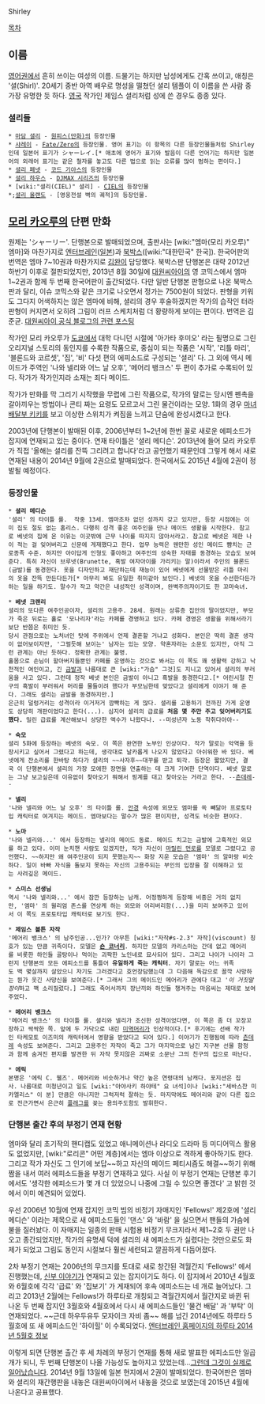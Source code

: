 Shirley

[[목차]]

== 이름 ==
[[영어]]권에서 흔히 쓰이는 여성의 이름. 드물기는 하지만 남성에게도 간혹 쓰이고, 애칭은 '셜(Shirl)'. 20세기 중반 아역 배우로 명성을 떨쳤던 셜리 템플이 이 이름을 쓴 사람 중 가장 유명한 듯 하다. [[영국]] 작가인 제임스 셜리처럼 성에 쓴 경우도 종종 있다.

=== 셜리들 ===
 * [[마담 셜리]] - [[원피스(만화)]]의 등장인물
 * [[샤레이]] - [[Fate/Zero]]의 등장인물. 영어 표기는 이 항목의 다른 등장인물들처럼 Shirley인데 일본어 표기가 シャーレイ.[* 애초에 영어가 표기와 발음이 다른 언어기는 하지만 일본어의 외래어 표기는 같은 철자를 놓고도 다른 법으로 읽는 오류를 많이 범하는 편이다.]
 * [[셜리 페넷]] - [[코드 기아스]]의 등장인물
 * [[셜리 하우스]] - [[DJMAX 시리즈]]의 등장인물
 * [wiki:"셜리(CIEL)" 셜리] - [[CIEL]]의 등장인물
 *;[[셜리 올랜도]] - [영웅전설 벽의 궤적]의 등장인물.
== [[모리 카오루]]의 단편 만화 ==
원제는 'シャーリー'. 단행본으로 발매되었으며, 출판사는 [wiki:"엠마(모리 카오루)" 엠마]와 마찬가지로 [[엔터브레인]]([[일본]])과 [[북박스]]([wiki:"대한민국" 한국]). 한국어판의 번역은 엠마 7~10권과 마찬가지로 [[김완]]이 담당했다. 북박스판 단행본은 대략 2012년 하반기 이후로 절판되었지만, 2013년 8월 30일에 [[대원씨아이]]의 영 코믹스에서 엠마 1~2권과 함께 두 번째 한국어판이 출간되었다. 다만 일반 단행본 판형으로 나온 북박스판과 달리, 이슈 코믹스와 같은 크기로 나오면서 정가는 7500원이 되었다. 판형을 키워도 그다지 어색하지는 않은 엠마에 비해, 셜리의 경우 후술하겠지만 작가의 습작인 터라 판형이 커지면서 오히려 그림이 러프 스케치처럼 더 황량하게 보이는 편이다. 번역은 김준균. [http://daiwon_ci.blog.me/90178151844 대원씨아이 공식 블로그의 관련 포스팅]

작가인 모리 카오루가 [[도쿄]]에서 대학 다니던 시절에 '아가타 후미오' 라는 필명으로 그린 오리지널 스토리의 동인지를 수록한 작품으로, 중심이 되는 작품은 '시작', '리틀 마리', '블론드와 코르셋', '집', '비' 다섯 편의 에피소드로 구성되는 '셜리' 다. 그 외에 역시 메이드가 주역인 '나와 넬리와 어느 날 오후', '메어리 뱅크스' 두 편이 추가로 수록되어 있다. 작가가 작가인지라 소재는 죄다 메이드.

작가가 만화를 막 그리기 시작했을 무렵에 그린 작품으로, 작가의 말로는 당시엔 펜촉을 갈아끼우는 방법이나 콘티 짜는 요령도 모르고서 그린 물건이라는 모양. 1화의 경우 [[마녀 배달부 키키]]를 보고 이상한 스위치가 켜짐을 느끼고 단숨에 완성시켰다고 한다. 

2003년에 단행본이 발매된 이후, 2006년부터 1~2년에 한번 꼴로 새로운 에피소드가 잡지에 연재되고 있는 중이다. 연재 타이틀은 '셜리 메디슨'. 2013년에 들어 모리 카오루가 직접 '올해는 셜리를 잔뜩 그리려고 합니다'라고 공언했기 때문인데 그렇게 해서 새로 연재된 내용이 2014년 9월에 2권으로 발매되었다. 한국에서도 2015년 4월에 2권이 정발될 예정이다.
 
=== 등장인물 ===
 * '''셜리 메디슨'''
 '셜리' 의 타이틀 롤.  작중 13세. 엠마조차 없던 성까지 갖고 있지만, 등장 시점에는 이미 집도 절도 없는 홈리스. 다행히 성격 좋은 여주인을 만나 메이드 생활을 시작한다. 참고로 베넷의 집에 온 이유는 이곳밖에 근무 나이를 따지지 않아서라고. 참고로 베넷은 제한 나이 적는 걸 잊어버리고 신문에 게재했다고 한다. 업무 능력은 웬만한 성인 메이드 뺨치는 근로종족 수준. 하지만 아이답게 인형도 좋아하고 여주인의 성숙한 자태를 동경하는 모습도 보여준다. 특히 자신이 브루넷(Brunette, 흑발 여자아이를 가리키는 말)이라서 주인의 블론드(금발)를 동경한다. 옷을 디자인하고 재단하는데 재능이 있어 베넷에게 선물받은 리틀 마리의 옷을 잔뜩 만든다든가[* 아무리 봐도 유일한 취미같아 보인다.] 베넷의 옷을 수선한다든가하는 일을 하기도. 말수가 작고 약간은 내성적인 성격이며, 완벽주의자이기도 한 꼬마숙녀.

 * '''베넷 크랜리'''
 셜리의 또다른 여주인공이자, 셜리의 고용주. 28세. 원래는 상류층 집안의 딸이었지만, 부모가 죽은 뒤로는 홀로 '모나리자'라는 카페를 경영하고 있다. 카페 경영은 생활을 위해서라기보단 반쯤은 취미인 듯. 
 당시 관점으로는 노처녀인 탓에 주위에서 언제 결혼할 거냐고 성화다. 본인은 딱히 결혼 생각이 없어보이지만, '그럴듯해 보이는' 남자는 있는 모양. 약혼자라는 소문도 있지만, 아직 그런 관계는 아닌 듯하다. 정확한 관계는 불명.
 홀몸으로 손님이 할아버지들뿐인 카페를 운영하는 것으로 봐서는 이 쪽도 꽤 생활력 강하고 낙천적인 여인이고, 긴 [[금발]]과 나름대로 큰 [wiki:"가슴" 그것]도 지니고 있어서 셜리의 부러움을 사고 있다. 그런데 정작 베넷 본인은 금발이 아니고 흑발을 동경한다고.[* 어린시절 친구의 흑발이 부러워서 머리를 물들이려 했다가 부모님한테 맞았다고 셜리에게 이야기 해 준다. 그래도 셜리는 금발을 동경하지만.]
 은근히 덜렁거리는 성격이라 이거저거 깜빡하는 게 많다. 셜리를 고용하기 전까진 가게 운영도 상당히 개판이었다고 한다(...). 심지어 셜리의 급료를 '''처음 몇 주만 주고 잊어버리기도 했다.''' 밀린 급료를 계산해보니 상당한 액수가 나왔다나. --미성년자 노동 착취다아아--

 * '''숙모'''
 셜리 5화에 등장하는 베넷의 숙모. 이 쪽은 완연한 노부인 인상이다. 작가 말로는 악역을 등장시키고 싶어서 그렸다고 하는데, 생각대로 날카롭게 나오지 않았다고 아쉬워한 바 있다. 베넷에게 잔소리를 한바탕 하다가 셜리의 ~~사자후~~대꾸를 받고 퇴각. 등장은 짧았지만, 결국 이 단행본에서 셜리의 가장 모에한 장면을 연출하는 데 크게 기여한 단역이다. 베넷 말로는 그냥 보고싶은데 이유없이 찾아오기 뭐해서 핑계를 대고 찾아오는 거라고 한다. --[[츤데레]]--

 * '''넬리'''
 '나와 넬리와 어느 날 오후' 의 타이틀 롤. [[안경]] 속성에 외모도 엠마를 쏙 빼닮아 프로토타입 캐릭터로 여겨지는 메이드. 엠마보다는 말수가 많은 편이지만, 성격도 비슷한 편이다.

 * '''노마'''
 '나와 넬리와...' 에서 등장하는 넬리의 메이드 동료. 메이드 치고는 금발에 고혹적인 외모를 하고 있다. 이미 눈치챈 사람도 있겠지만, 작가 자신이 [[마릴린 먼로]]를 모델로 그렸다고 공언했다. ~~하지만 왜 여주인공이 되지 못했는지~~ 화장 지운 모습은 '엠마' 의 알마랑 비슷하다. 일이 바빠 자식을 돌보지 못하는 자신의 고용주되는 부인의 입장을 잘 이해하고 있는 사려깊은 메이드.

 * '''스미스 선생님'''
 역시 '나와 넬리와...' 에서 잠깐 등장하는 남캐. 어정쩡하게 등장해 비중은 거의 없지만, '엠마' 의 윌리엄 존스를 연상케 하는 외모와 어리버리함(...)을 미리 보여주고 있어서 이 쪽도 프로토타입 캐릭터로 보기도 한다.

 * '''제임스 볼튼 자작'''
 '메어리 뱅크스' 의 남주인공...인가? 아무튼 [wiki:"자작#s-2.3" 자작](viscount) 칭호가 있는 만큼 귀족이다. 모델은 '''[[숀 코너리]]'''. 하지만 모델의 카리스마는 간데 없고 메어리를 비롯한 하인들 골탕이나 먹이는 괴팍한 노인네로 묘사되어 있다. 그리고 나이가 나이라 그런지 단행본의 모든 에피소드를 통틀어 '''유일하게 죽는 캐릭터'''. 자기 말로는 어느 귀족도 백 몇살까지 살았으니 자기도 그러겠다고 호언장담했는데 그 다음해 독감으로 꼴깍 사망하는 뭔가 웃긴 사망신을 보여준다.[* 그래서 그의 메이드인 메어리가 관에다 대고 '''이 거짓말장이''하고 꽥 소리질렀다.] 그래도 죽어서까지 장난끼와 하인들 챙겨주는 마음씨는 제대로 보여주었다.

 * '''메어리 뱅크스'''
 '메어리 뱅크스' 의 타이틀 롤. 셜리와 넬리가 조신한 성격이었다면, 이 쪽은 좀 더 꼬장꼬장하고 싹싹한 쪽. 앞에 두 가닥으로 내린 [[미역머리]]가 인상적이다.[* 후기에는 선배 작가인 타케모토 이즈미의 캐릭터에서 영향을 받았다고 되어 있다.] 이야기가 진행됨에 따라 [[츤데레]] 속성도 보여준다. 그리고 고용주인 자작이 죽고 그가 마지막으로 남긴 지구본 선물 함정과 함께 숨겨진 편지를 발견한 뒤 자작 못지않은 괴짜로 소문난 그의 친구의 집으로 떠난다.

 * '''에릭'''
 본명은 '에릭 C. 웰즈'. 메어리와 비슷하거나 약간 높은 연령대의 남캐다. 포지션은 집사. 나름대로 미청년이고 일도 [wiki:"아야사키 하야테" 요 녀석]이나 [wiki:"세바스찬 미카엘리스" 이 분] 만큼은 아니지만 그럭저럭 잘하는 듯. 마지막에도 메어리와 같이 다른 집으로 전근가면서 은근히 [[플래그]]를 꽂는 용의주도함도 발휘한다.

=== 단행본 출간 후의 부정기 연재 현황 ===
엠마와 달리 초기작의 핸디캡도 있었고 애니메이션나 라디오 드라마 등 미디어믹스 활용도 없었지만, [wiki:"로리콘" 어떤 계층]에서는 엠마 이상으로 격하게 좋아하기도 한다. 그리고 작가 자신도 그 인기에 보답~~하고 자신의 메이드 페티시즘도 해결~~하기 위해 짬을 내서 여러 에피소드들을 부정기 연재하고 있다. 사실 이 부정기 연재는 단행본 후기에서도 '생각한 에피소드가 몇 개 더 있었으니 나중에 그릴 수 있으면 좋겠다' 고 밝힌 것에서 이미 예견되어 있었다.

우선 2006년 10월에 연재 잡지인 코믹 빔의 비정기 자매지인 'Fellows!' 제2호에 '셜리 메디슨' 이라는 제목으로 새 에피소드들인 '댄스' 와 '바람' 을 실으면서 팬들의 가슴에 불을 질러놨다. 이 자매지는 일종의 판매 시험용 비정기 무크지라서 제1~2호 두 권만 나오고 종간되었지만, 작가의 유명세 덕에 셜리의 새 에피소드가 실렸다는 것만으로도 화제가 되었고 그림도 동인지 시절보다 훨씬 세련되고 깔끔하게 다듬어졌다.

2차 부정기 연재는 2006년의 무크지를 토대로 새로 창간된 격월간지 'Fellows!' 에서 진행했는데, [[신부 이야기]]가 연재되고 있는 잡지이기도 하다. 이 잡지에서 2010년 4월호와 6월호에 각각 '급료' 와 '집보기' 가 게재되어 후속 에피소드는 네 개로 늘어났다. 그리고 2013년 2월에는 Fellows!가 하루타로 개칭되고 격월간지에서 월간지로 바뀐 뒤 나온 두 번째 잡지인 3월호와 4월호에서 다시 새 에피소드들인 '물건 배달' 과 '부탁' 이 연재되었다. ~~근데 하우두유두 모자이크 자비 좀~~ 해를 넘긴 2014년에도 하루타 5월호에 또 새 에피소드인 '하이힐' 이 수록되었다. [http://www.enterbrain.co.jp/product/magazine/harta/13434101 엔터브레인 홈페이지의 하루타 2014년 5월호 정보] 

이렇게 되면 단행본 출간 후 세 차례의 부정기 연재를 통해 새로 발표한 에피소드만 일곱 개가 되니, 두 번째 단행본이 나올 가능성도 높아지고 있었는데...[[그런데 그것이 실제로 일어났습니다]]. 2014년 9월 13일에 일본 현지에서 2권이 발매되었다. 한국어판은 엠마와 셜리의 재간행판을 내놓은 대원씨아이에서 내놓을 것으로 보였는데 2015년 4월에 나온다고 공표했다.
